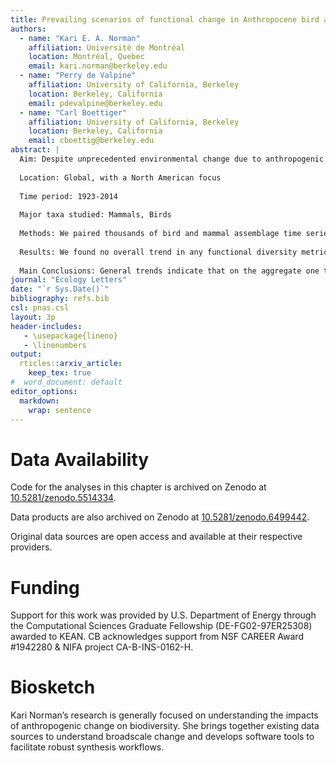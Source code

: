 ```yaml
---
title: Prevailing scenarios of functional change in Anthropocene bird and mammal communities
authors:
  - name: "Kari E. A. Norman"
    affiliation: Université de Montréal
    location: Montréal, Quebec
    email: kari.norman@berkeley.edu
  - name: "Perry de Valpine"
    affiliation: University of California, Berkeley
    location: Berkeley, California
    email: pdevalpine@berkeley.edu
  - name: "Carl Boettiger"
    affiliation: University of California, Berkeley
    location: Berkeley, California
    email: cboettig@berkeley.edu
abstract: |
  Aim: Despite unprecedented environmental change due to anthropogenic pressure, recent work has found increasing species turnover but no overall trend in species diversity through time at the local scale. Functional diversity provides a potentially powerful alternative approach for understanding community composition by linking shifts in species identity to mechanisms of ecosystem processes. Here we present the first multi-taxa, multi-system analysis of functional change through time.
  
  Location: Global, with a North American focus
  
  Time period: 1923-2014
  
  Major taxa studied: Mammals, Birds
  
  Methods: We paired thousands of bird and mammal assemblage time series from the BioTIME database with existing trait data representative of a species' functional role to reconstruct time series of functional diversity metrics. Using generalized linear mixed models we estimated general trends in those metrics and trends for individual studies.
  
  Results: We found no overall trend in any functional diversity metric, despite data replicating species-based patterns of constant richness with increasing turnover. The lack of trend held even after correcting for changes in species richness. At the study-level, we identified four prevailing scenarios of species and functional change, which showed links to the duration of the observation window.
  
  Main Conclusions: General trends indicate that on the aggregate one type of functional shift is not more prevalant than the other across many taxa, biomes, and realms. At the study-level, there were also a substantial number of time series exhibiting no species or functional change, however the majority of studies showed a shift in a species or functional metric. With no one prevailing scenario of change, it will be critical to link change scenarios to drivers of change, particularly to identify communities with capacity to resist drivers from those not experiencing substantial pressure from a driver.
journal: "Ecology Letters"
date: "`r Sys.Date()`"
bibliography: refs.bib
csl: pnas.csl
layout: 3p
header-includes:
   - \usepackage{lineno}
   - \linenumbers
output: 
  rticles::arxiv_article:
    keep_tex: true
#  word_document: default
editor_options: 
  markdown: 
    wrap: sentence
---
```



# Data Availability

Code for the analyses in this chapter is archived on Zenodo at [10.5281/zenodo.5514334](https://doi.org/10.5281/zenodo.5514334).

Data products are also archived on Zenodo at [10.5281/zenodo.6499442](https://doi.org/10.5281/zenodo.6499442).

Original data sources are open access and available at their respective providers.

# Funding

Support for this work was provided by U.S. Department of Energy through the Computational Sciences Graduate Fellowship (DE-FG02-97ER25308) awarded to KEAN. CB acknowledges support from NSF CAREER Award #1942280 & NIFA project CA-B-INS-0162-H.

# Biosketch

Kari Norman’s research is generally focused on understanding the impacts of anthropogenic change on biodiversity. She brings together existing data sources to understand broadscale change and develops software tools to facilitate robust synthesis workflows. 
